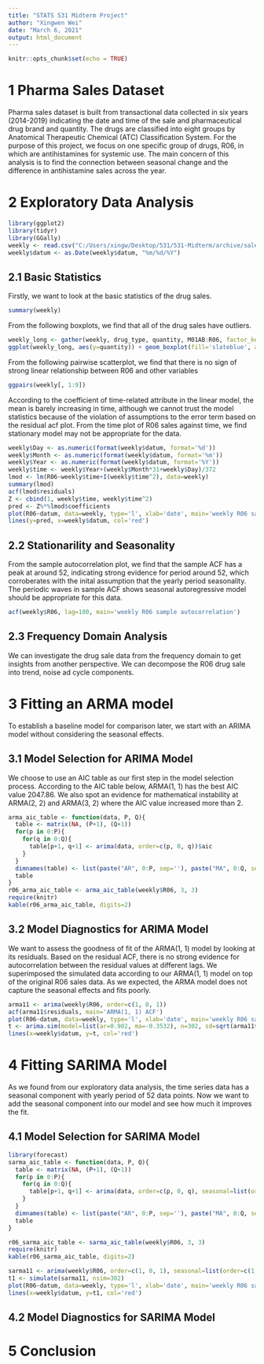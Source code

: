 ```yaml
---
title: "STATS 531 Midterm Project"
author: "Xingwen Wei"
date: "March 6, 2021"
output: html_document
---
```


```r
knitr::opts_chunk$set(echo = TRUE)
```

# 1 Pharma Sales Dataset

Pharma sales dataset is built from transactional data collected in six years (2014-2019) indicating the date and time of the sale and pharmaceutical drug brand and quantity. The drugs are classified into eight groups by Anatomical Therapeutic Chemical (ATC) Classification System. For the purpose of this project, we focus on one specific group of drugs, R06, in which are antihistamines for systemic use. The main concern of this analysis is to find the connection between seasonal change and the difference in antihistamine sales across the year.

# 2 Exploratory Data Analysis
```r
library(ggplot2)
library(tidyr)
library(GGally)
weekly <- read.csv("C:/Users/xingw/Desktop/531/531-Midterm/archive/salesweekly.csv", header=TRUE)
weekly$datum <- as.Date(weekly$datum, "%m/%d/%Y")
```

## 2.1 Basic Statistics

Firstly, we want to look at the basic statistics of the drug sales.
```r
summary(weekly)
```

From the following boxplots, we find that all of the drug sales have outliers.
```r
weekly_long <- gather(weekly, drug_type, quantity, M01AB:R06, factor_key = TRUE)
ggplot(weekly_long, aes(y=quantity)) + geom_boxplot(fill='slateblue', alpha=0.2) + facet_wrap(vars(drug_type), scales = 'free_y')
```

From the following pairwise scatterplot, we find that there is no sign of strong linear relationship between R06 and other variables
```r
ggpairs(weekly[, 1:9])
```


According to the coefficient of time-related attribute in the linear model, the mean is barely increasing in time, although we cannot trust the model statistics because of the violation of assumptions to the error term based on the residual acf plot.
From the time plot of R06 sales against time, we find stationary model may not be appropriate for the data.
```r
weekly$Day <- as.numeric(format(weekly$datum, format='%d'))
weekly$Month <- as.numeric(format(weekly$datum, format='%m'))
weekly$Year <- as.numeric(format(weekly$datum, format='%Y'))
weekly$time <- weekly$Year+(weekly$Month*31+weekly$Day)/372
lmod <- lm(R06~weekly$time+I(weekly$time^2), data=weekly)
summary(lmod)
acf(lmod$residuals)
Z <- cbind(1, weekly$time, weekly$time^2)
pred <- Z%*%lmod$coefficients
plot(R06~datum, data=weekly, type='l', xlab='date', main='weekly R06 sales')
lines(y=pred, x=weekly$datum, col='red')
```


## 2.2 Stationarility and Seasonality

From the sample autocorrelation plot, we find that the sample ACF has a peak at around 52, indicating strong evidence for period around 52, which corroberates with the inital assumption that the yearly period seasonality.
The periodic waves in sample ACF shows seasonal autoregressive model should be appropriate for this data.
```r
acf(weekly$R06, lag=100, main='weekly R06 sample autocorrelation')
```

## 2.3 Frequency Domain Analysis

We can investigate the drug sale data from the frequency domain to get insights from another perspective.
We can decompose the R06 drug sale into trend, noise ad cycle components.

# 3 Fitting an ARMA model

To establish a baseline model for comparison later, we start with an ARIMA model without considering the seasonal effects.

## 3.1 Model Selection for ARIMA Model

We choose to use an AIC table as our first step in the model selection process.
According to the AIC table below, ARMA(1, 1) has the best AIC value 2047.86.
We also spot an evidence for mathematical instability at ARMA(2, 2) and ARMA(3, 2) where the AIC value increased more than 2.

```r
arma_aic_table <- function(data, P, Q){
  table <- matrix(NA, (P+1), (Q+1))
  for(p in 0:P){
    for(q in 0:Q){
      table[p+1, q+1] <- arima(data, order=c(p, 0, q))$aic
    }
  }
  dimnames(table) <- list(paste("AR", 0:P, sep=''), paste("MA", 0:Q, sep=''))
  table
}
r06_arma_aic_table <- arma_aic_table(weekly$R06, 3, 3)
require(knitr)
kable(r06_arma_aic_table, digits=2)
```

## 3.2 Model Diagnostics for ARIMA Model

We want to assess the goodness of fit of the ARMA(1, 1) model by looking at its residuals.
Based on the residual ACF, there is no strong evidence for autocorrelation between the residual values at different lags.
We superimposed the simulated data according to our ARMA(1, 1) model on top of the original R06 sales data.
As we expected, the ARMA model does not capture the seasonal effects and fits poorly.

```r
arma11 <- arima(weekly$R06, order=c(1, 0, 1))
acf(arma11$residuals, main='ARMA(1, 1) ACF')
plot(R06~datum, data=weekly, type='l', xlab='date', main='weekly R06 sales')
t <- arima.sim(model=list(ar=0.902, ma=-0.3532), n=302, sd=sqrt(arma11$sigma2))+mean(weekly$R06)
lines(x=weekly$datum, y=t, col='red')
```

# 4 Fitting SARIMA Model

As we found from our exploratory data analysis, the time series data has a seasonal component with yearly period of 52 data points. Now we want to add the seasonal component into our model and see how much it improves the fit.

## 4.1 Model Selection for SARIMA Model



```r
library(forecast)
sarma_aic_table <- function(data, P, Q){
  table <- matrix(NA, (P+1), (Q+1))
  for(p in 0:P){
    for(q in 0:Q){
      table[p+1, q+1] <- arima(data, order=c(p, 0, q), seasonal=list(order=c(1, 0, 0), period=52))$aic
    }
  }
  dimnames(table) <- list(paste("AR", 0:P, sep=''), paste("MA", 0:Q, sep=''))
  table
}

r06_sarma_aic_table <- sarma_aic_table(weekly$R06, 3, 3)
require(knitr)
kable(r06_sarma_aic_table, digits=2)

sarma11 <- arima(weekly$R06, order=c(1, 0, 1), seasonal=list(order=c(1, 0, 0), period=52))
t1 <- simulate(sarma11, nsim=302)
plot(R06~datum, data=weekly, type='l', xlab='date', main='weekly R06 sales')
lines(x=weekly$datum, y=t1, col='red')
```



## 4.2 Model Diagnostics for SARIMA Model

# 5 Conclusion
